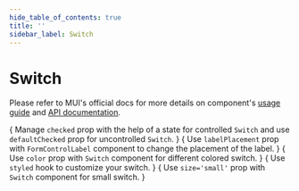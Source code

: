 ```yaml
---
hide_table_of_contents: true
title: ''
sidebar_label: Switch
---
```




<h1 className='!m-0'>Switch</h1>

Please refer to MUI's official docs for more details on component's [usage guide](https://mui.com/material-ui/react-switch/) and [API documentation](https://mui.com/material-ui/react-switch/#api).

<Grid container spacing={6}>
  <Grid item xs={12}>
    <CardSnippet
      title='Basic Switches'
      code={SourceCodeSwitchBasic}
    >
      <SwitchBasic />
    </CardSnippet>
  </Grid>
  <Grid item xs={12} md={6}>
    <CardSnippet
      title='Controlled and Uncontrolled'
      code={SourceCodeSwitchControlledUncontrolled}
    >
      {
        <Typography className='mbe-2'>
          Manage <code>checked</code> prop with the help of a state for controlled <code>Switch</code> and use <code>defaultChecked</code> prop for uncontrolled <code>Switch</code>.
        </Typography>
      }
      <SwitchControlledUncontrolled />
    </CardSnippet>
  </Grid>
  <Grid item xs={12} md={6}>
    <CardSnippet
      title='Label Placement'
      code={SourceCodeSwitchLabelPlacement}
    >
      {
        <Typography className='mbe-2'>
          Use <code>labelPlacement</code> prop with <code>FormControlLabel</code> component to change the placement of the label.
        </Typography>
      }
      <SwitchLabelPlacement />
    </CardSnippet>
  </Grid>
  <Grid item xs={12} md={6}>
    <CardSnippet
      title='Colors'
      code={SourceCodeSwitchColors}
    >
      {
        <Typography className='mbe-2'>
          Use <code>color</code> prop with <code>Switch</code> component for different colored switch.
        </Typography>
      }
      <SwitchColors />
    </CardSnippet>
  </Grid>
  <Grid item xs={12} md={6}>
    <CardSnippet
      title='Customized Switch'
      code={SourceCodeSwitchCustomized}
    >
      {
        <Typography className='mbe-4'>
          Use <code>styled</code> hook to customize your switch.
        </Typography>
      }
      <SwitchCustomized />
    </CardSnippet>
  </Grid>
  <Grid item xs={12} md={6}>
    <CardSnippet
      title='Sizes'
      code={SourceCodeSwitchSizes}
    >
      {
        <Typography className='mbe-2'>
          Use <code>size='small'</code> prop with <code>Switch</code> component for small switch.
        </Typography>
      }
      <SwitchSizes />
    </CardSnippet>
  </Grid>
  <Grid item xs={12} md={6}>
    <CardSnippet
      title='Standalone Switch'
      code={SourceCodeSwitchStandalone}
    >
      <SwitchStandalone />
    </CardSnippet>
  </Grid>
</Grid>